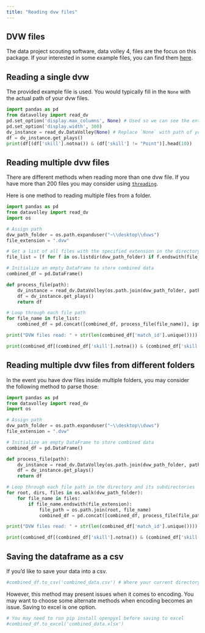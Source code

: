 ```yaml
---
title: "Reading dvw files"
---
```


## DVW files

The data project scouting software, data volley 4, files are the focus on this package. If your interested in some example files, you can find them [here](https://mevza.volleynet.at/Download/59).

## Reading a single dvw

The provided example file is used. You would typically fill in the `None` with the actual path of your dvw files.

```python
import pandas as pd
from datavolley import read_dv
pd.set_option('display.max_columns', None) # Used so we can see the entire dataframe as it prints
pd.set_option('display.width', 300)
dv_instance = read_dv.DataVolley(None) # Replace `None` with path of your dvw file 
df = dv_instance.get_plays()
print(df[(df['skill'].notna()) & (df['skill'] != "Point")].head(10))
```

## Reading multiple dvw files

There are different methods when reading more than one dvw file. If you have more than 200 files you may consider using [`threading`](https://www.pythontutorial.net/python-concurrency/python-threading/).

Here is one method to reading multiple files from a folder.

```python
import pandas as pd
from datavolley import read_dv
import os

# Assign path
dvw_path_folder = os.path.expanduser("~\\desktop\\dvws")
file_extension = ".dvw"

# Get a list of all files with the specified extension in the directory
file_list = [f for f in os.listdir(dvw_path_folder) if f.endswith(file_extension)]

# Initialize an empty DataFrame to store combined data
combined_df = pd.DataFrame()

def process_file(path):
    dv_instance = read_dv.DataVolley(os.path.join(dvw_path_folder, path))
    df = dv_instance.get_plays()
    return df

# Loop through each file path
for file_name in file_list:
    combined_df = pd.concat([combined_df, process_file(file_name)], ignore_index=True)

print("DVW files read: " + str(len(combined_df['match_id'].unique())))

print(combined_df[(combined_df['skill'].notna()) & (combined_df['skill'] != "Point")].head(10))
```

## Reading multiple dvw files from different folders

In the event you have dvw files inside multiple folders, you may consider the following method to parse those:

```python
import pandas as pd
from datavolley import read_dv
import os

# Assign path
dvw_path_folder = os.path.expanduser("~\\desktop\\dvws")
file_extension = ".dvw"

# Initialize an empty DataFrame to store combined data
combined_df = pd.DataFrame()

def process_file(path):
    dv_instance = read_dv.DataVolley(os.path.join(dvw_path_folder, path))
    df = dv_instance.get_plays()
    return df

# Loop through each file path in the directory and its subdirectories
for root, dirs, files in os.walk(dvw_path_folder):
    for file_name in files:
        if file_name.endswith(file_extension):
            file_path = os.path.join(root, file_name)
            combined_df = pd.concat([combined_df, process_file(file_path)], ignore_index=True)

print("DVW files read: " + str(len(combined_df['match_id'].unique())))

print(combined_df[(combined_df['skill'].notna()) & (combined_df['skill'] != "Point")].head(10))
```

## Saving the dataframe as a csv

If you'd like to save your data into a csv.

```python
#combined_df.to_csv('combined_data.csv') # Where your current directory lives
```

However, this method may present issues when it comes to encoding. You may want to choose some alternate methods when encoding becomes an issue. Saving to excel is one option.

```python
# You may need to run pip install openpyxl before saving to excel
#combined_df.to_excel('combined_data.xlsx')
```